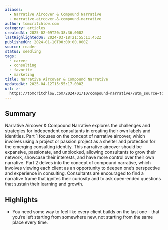```yaml
---
aliases:
  - Narrative Aircover & Compound Narrative
  - narrative-aircover-&-compound-narrative
author: tomcritchlow.com
category: articles
createdAt: 2025-02-09T20:38:36.000Z
lastHighlightedOn: 2024-03-18T21:55:11.452Z
publishedOn: 2024-01-10T00:00:00.000Z
source: reader
status: seedling
tags:
  - career
  - consulting
  - favorite
  - marketing
title: Narrative Aircover & Compound Narrative
updatedAt: 2025-04-12T15:55:17.000Z
url: >-
  https://tomcritchlow.com/2024/01/10/compound-narrative/?utm_source=tomcritchlow&utm_medium=email&utm_campaign=a-pop-up-newsletter-for-winter-of-word-craft
---
```

## Summary

Narrative Aircover & Compound Narrative explores the challenges and strategies for independent consultants in creating their own labels and identities. Part 1 focuses on the concept of narrative aircover, which involves using a project or passion project as a shelter and protection for the emerging consulting identity. This narrative aircover should be expansive, passionate, and unblocked, allowing consultants to grow their network, showcase their interests, and have more control over their own narrative. Part 2 delves into the concept of compound narrative, which involves viewing each client as an opportunity to deepen one’s perspective and experience in consulting. Consultants are encouraged to find a narrative frame that ignites their curiosity and to ask open-ended questions that sustain their learning and growth.

## Highlights

- You need some way to feel like every client builds on the last one - that you’re left starting from somewhere new, not starting from the same place every time.

